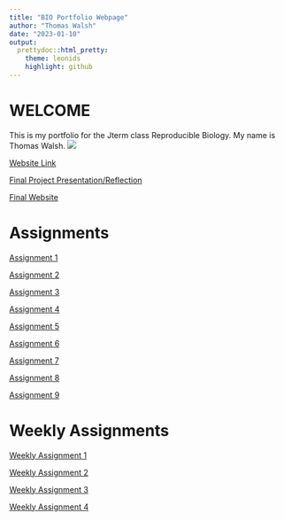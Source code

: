 ```yaml
---
title: "BIO Portfolio Webpage"
author: "Thomas Walsh"
date: "2023-01-10"
output: 
  prettydoc::html_pretty:
    theme: leonids
    highlight: github
---
```

# WELCOME
This is my portfolio for the Jterm class Reproducible Biology. My name is Thomas Walsh.
![](Coder.jfif)


[Website Link](https://cat-bounce.com/)

[Final Project Presentation/Reflection](FinalReflection.html)

[Final Website](https://twalsh20.github.io/WART/)


# Assignments

[Assignment 1](Assignments/Assignment1.html) 

[Assignment 2](Assignments/Assignment2.html)

[Assignment 3](Assignments/Assignment3.html)

[Assignment 4](Assignments/Assignment4.html)

[Assignment 5](Assignments/Assignment5.html)

[Assignment 6](Assignments/Assignment6.html)

[Assignment 7](Assignments/Assignment7.html)

[Assignment 8](Assignments/Assignment8.html)

[Assignment 9](Assignments/Assingment9.html)


# Weekly Assignments

[Weekly Assignment 1](WeeklyAssignments/WeeklyAssignment1.html)

[Weekly Assignment 2](WeeklyAssignments/WeeklyAssignment2.html)

[Weekly Assignment 3](WeeklyAssignments/WeeklyAssignment3.html)

[Weekly Assignment 4](WeeklyAssignments/WeeklyAssignment4.html)

 



